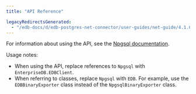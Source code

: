 ```yaml
---
title: "API Reference"

legacyRedirectsGenerated:
  - "/edb-docs/d/edb-postgres-net-connector/user-guides/net-guide/4.1.6.1/api_reference.html"
---
```


<div id="api_reference" class="registered_link"></div>

For information about using the API, see the [Npgsql documentation](http://www.npgsql.org/doc/api/Npgsql.html).

Usage notes:

-   When using the API, replace references to `Npgsql` with `EnterpriseDB.EDBClient`.
-   When referring to classes, replace `Npgsql` with `EDB`. For example, use the `EDBBinaryExporter` class instead of the `NpgsqlBinaryExporter` class.
